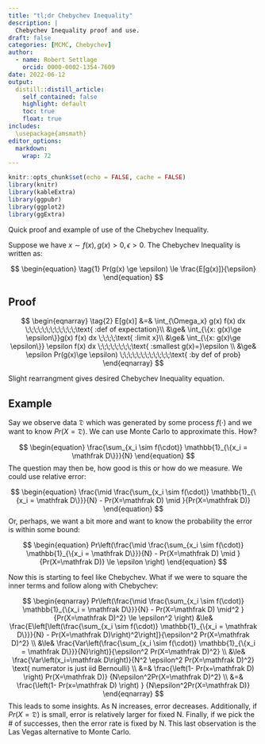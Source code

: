 ```yaml
---
title: "tl;dr Chebychev Inequality"
description: |
  Chebychev Inequality proof and use.
draft: false
categories: [MCMC, Chebychev]
author:
  - name: Robert Settlage
    orcid: 0000-0002-1354-7609
date: 2022-06-12
output:
  distill::distill_article:
    self_contained: false
    highlight: default
    toc: true
    float: true
includes:
  \usepackage{amsmath}
editor_options: 
  markdown: 
    wrap: 72
---
```


```r
knitr::opts_chunk$set(echo = FALSE, cache = FALSE)
library(knitr)
library(kableExtra)
library(ggpubr)
library(ggplot2)
library(ggExtra)
```

Quick proof and example of use of the Chebychev Inequality.

Suppose we have $x\sim f(x), g(x) \gt 0, \epsilon \gt 0$.  The Chebychev Inequality is written as:

$$
\begin{equation}
\tag{1}
Pr(g(x) \ge \epsilon) \le \frac{E[g(x)]}{\epsilon}
\end{equation}
$$

## Proof

$$
\begin{eqnarray}
\tag{2}
E[g(x)] &=& \int_{\Omega_x} g(x) f(x) dx \;\;\;\;\;\;\;\;\;\;\;\;\text{ :def of expectation}\\
  &\ge& \int_{\{x: g(x)\ge \epsilon\}}g(x) f(x) dx \;\;\;\;\text{ :limit x}\\
  &\ge& \int_{\{x: g(x)\ge \epsilon\}} \epsilon f(x) dx \;\;\;\;\;\;\;\;\text{ :smallest g(x)=}\epsilon \\
  &\ge& \epsilon Pr(g(x)\ge \epsilon) \;\;\;\;\;\;\;\;\;\;\;\;\text{ :by def of prob}
\end{eqnarray}
$$

Slight rearrangment gives desired Chebychev Inequality equation.

## Example

Say we observe data $\mathfrak D$ which was generated by some process $f(\cdot )$ and we want to know $Pr(X=\mathfrak D)$.  We can use Monte Carlo to approximate this.  How?

$$
\begin{equation}
\frac{\sum_{x_i \sim f(\cdot)} \mathbb{1}_{\{x_i = \mathfrak D\}}}{N}
\end{equation}
$$
The question may then be, how good is this or how do we measure.  We could use relative error:

$$
\begin{equation}
\frac{\mid \frac{\sum_{x_i \sim f(\cdot)} \mathbb{1}_{\{x_i = \mathfrak D\}}}{N} - Pr(X=\mathfrak D) \mid }{Pr(X=\mathfrak D)}
\end{equation}
$$
Or, perhaps, we want a bit more and want to know the probability the error is within some bound:

$$
\begin{equation}
Pr\left(\frac{\mid \frac{\sum_{x_i \sim f(\cdot)} \mathbb{1}_{\{x_i = \mathfrak D\}}}{N} - Pr(X=\mathfrak D) \mid }{Pr(X=\mathfrak D)} \le \epsilon \right)
\end{equation}
$$

Now this is starting to feel like Chebychev.  What if we were to square the inner terms and follow along with Chebychev:


$$
\begin{eqnarray}
Pr\left(\frac{\mid \frac{\sum_{x_i \sim f(\cdot)} \mathbb{1}_{\{x_i = \mathfrak D\}}}{N} - Pr(X=\mathfrak D) \mid^2 }{Pr(X=\mathfrak D)^2} \le \epsilon^2 \right) &\le& \frac{E\left[\left(\frac{\sum_{x_i \sim f(\cdot)} \mathbb{1}_{\{x_i = \mathfrak D\}}}{N} - Pr(X=\mathfrak D)\right)^2\right]}{\epsilon^2 Pr(X=\mathfrak D)^2} \\
  &\le& \frac{Var\left(\frac{\sum_{x_i \sim f(\cdot)} \mathbb{1}_{\{x_i = \mathfrak D\}}}{N}\right)}{\epsilon^2 Pr(X=\mathfrak D)^2} \\
  &\le& \frac{Var\left(x_i=\mathfrak D\right)}{N^2 \epsilon^2 Pr(X=\mathfrak D)^2} \text{ numerator is just iid Bernoulli} \\
  &=& \frac{\left(1- Pr(x=\mathfrak D) \right) Pr(X=\mathfrak D)} {N\epsilon^2Pr(X=\mathfrak D)^2} \\
  &=& \frac{\left(1- Pr(x=\mathfrak D) \right) } {N\epsilon^2Pr(X=\mathfrak D)}
\end{eqnarray}
$$
This leads to some insights.  As N increases, error decreases.  Additionally, if $Pr(X=\mathfrak D)$ is small, error is relatively larger for fixed N.  Finally, if we pick the # of successes, then the error rate is fixed by N.  This last observation is the Las Vegas alternative to Monte Carlo.
